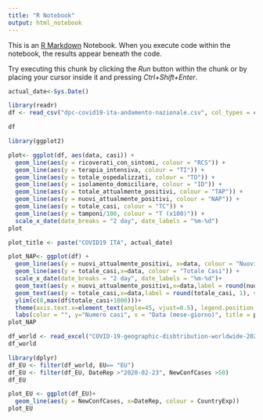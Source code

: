 ```yaml
---
title: "R Notebook"
output: html_notebook
---
```


This is an [R Markdown](http://rmarkdown.rstudio.com) Notebook. When you execute code within the notebook, the results appear beneath the code. 

Try executing this chunk by clicking the *Run* button within the chunk or by placing your cursor inside it and pressing *Ctrl+Shift+Enter*. 

```r
actual_date<-Sys.Date()

library(readr)
df <- read_csv("dpc-covid19-ita-andamento-nazionale.csv", col_types = cols(data = col_date(format = "%Y-%m-%d %H:%M:%S"))) 

df    
```

```r
library(ggplot2)

plot<- ggplot(df, aes(data, casi)) + 
  geom_line(aes(y = ricoverati_con_sintomi, colour = "RCS")) +
  geom_line(aes(y = terapia_intensiva, colour = "TI")) + 
  geom_line(aes(y = totale_ospedalizzati, colour = "TO")) +
  geom_line(aes(y = isolamento_domiciliare, colour = "ID")) +
  geom_line(aes(y = totale_attualmente_positivi, colour = "TAP")) +
  geom_line(aes(y = nuovi_attualmente_positivi, colour = "NAP")) +
  geom_line(aes(y = totale_casi, colour = "TC")) +
  geom_line(aes(y = tamponi/100, colour = "T (x100)")) +
  scale_x_date(date_breaks = "2 day", date_labels = "%m-%d")
plot
```

```r
plot_title <- paste("COVID19 ITA", actual_date)

plot_NAP<- ggplot(df) + 
  geom_line(aes(y = nuovi_attualmente_positivi, x=data, colour = "Nuovi Attualmente Positivi")) +
  geom_line(aes(y = totale_casi,x=data, colour = "Totale Casi")) +
  scale_x_date(date_breaks = "2 day", date_labels = "%m-%d")+
  geom_text(aes(y = nuovi_attualmente_positivi,x=data,label = round(nuovi_attualmente_positivi, 1), vjust = -1, hjust =0 , show.legend = FALSE, colour="Nuovi Attualmente Positivi"))+
  geom_text(aes(y = totale_casi,x=data,label = round(totale_casi, 1), vjust = -2, hjust = 1, show.legend = FALSE, colour="Totale Casi"))+
  ylim(c(0,max(df$totale_casi+1000)))+
  theme(axis.text.x=element_text(angle=45, vjust=0.5), legend.position = "top")+
  labs(color = "", y="Numero casi", x = "Data (mese-giorno)", title = plot_title)
plot_NAP
```

```r
df_world <- read_excel("COVID-19-geographic-disbtribution-worldwide-2020-03-11.xls",col_types = c("date", "text", "numeric","numeric", "text", "text", "text")) 
df_world
```

```r
library(dplyr)
df_EU <- filter(df_world, EU== "EU")
df_EU <- filter(df_EU, DateRep >"2020-02-23", NewConfCases >50)
df_EU
```

```r
plot_EU <- ggplot(df_EU)+
  geom_line(aes(y = NewConfCases, x=DateRep, colour = CountryExp))
plot_EU
```

